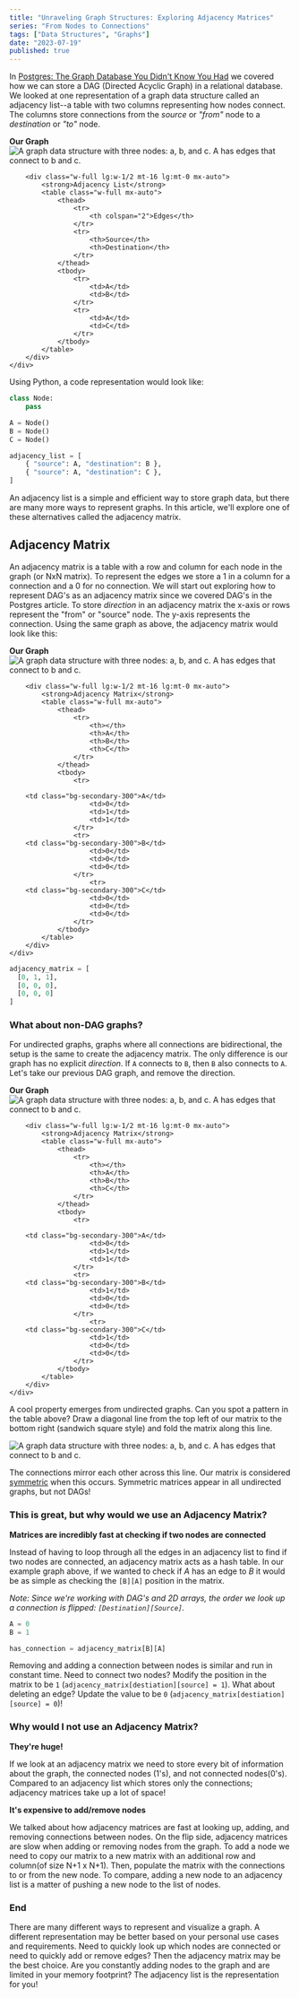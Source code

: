 ```yaml
---
title: "Unraveling Graph Structures: Exploring Adjacency Matrices"
series: "From Nodes to Connections"
tags: ["Data Structures", "Graphs"]
date: "2023-07-19"
published: true
---
```



In [Postgres: The Graph Database You Didn't Know You Had](/posts/postgres-is-a-graph-database) we covered how we can store a DAG (Directed Acyclic Graph) in a relational database.
We looked at one representation of a graph data structure called an adjacency list--a table with two columns representing how nodes connect.
The columns store connections from the <em>source</em> or <em>"from"</em> node to a <em>destination</em> or <em>"to"</em> node.

<div class="lg:mt-8" />

<section class="full-bleed">
    <div class="lg:flex justify-between gap-4 max-w-7xl mx-auto px-4">
        <div class="w-full lg:w-1/2 text-center">
            <strong>Our Graph</strong>
            <Image
              src={baseGraph}
              width={500}
              height={500}
              alt="A graph data structure with three nodes: a, b, and c. A has edges that connect to b and c."
              class="dark:invert mx-auto"
            />
        </div>

        <div class="w-full lg:w-1/2 mt-16 lg:mt-0 mx-auto">
            <strong>Adjacency List</strong>
            <table class="w-full mx-auto">
                <thead>
                    <tr>
                        <th colspan="2">Edges</th>
                    </tr>
                    <tr>
                        <th>Source</th>
                        <th>Destination</th>
                    </tr>
                </thead>
                <tbody>
                    <tr>
                        <td>A</td>
                        <td>B</td>
                    </tr>
                    <tr>
                        <td>A</td>
                        <td>C</td>
                    </tr>
                </tbody>
            </table>
        </div>
    </div>

</section>

Using Python, a code representation would look like:

```python
class Node:
    pass

A = Node()
B = Node()
C = Node()

adjacency_list = [
    { "source": A, "destination": B },
    { "source": A, "destination": C },
]
```

An adjacency list is a simple and efficient way to store graph data, but there are many more ways to represent graphs.
In this article, we'll explore one of these alternatives called the adjacency matrix.

## Adjacency Matrix

An adjacency matrix is a table with a row and column for each node in the graph (or NxN matrix).
To represent the edges we store a 1 in a column for a connection and a 0 for no connection.
We will start out exploring how to represent DAG's as an adjacency matrix since we covered DAG's in the Postgres article.
To store _direction_ in an adjacency matrix the x-axis or rows represent the "from" or "source" node.
The y-axis represents the connection.
Using the same graph as above, the adjacency matrix would look like this:

<div class="lg:mt-8" />
<section class="full-bleed">
    <div class="lg:flex justify-between gap-4 max-w-7xl mx-auto px-4">
        <div class="w-full lg:w-1/2 text-center">
            <strong>Our Graph</strong>
            <Image
              src={baseGraph}
              width={500}
              height={500}
              alt="A graph data structure with three nodes: a, b, and c. A has edges that connect to b and c."
              class="dark:invert mx-auto"
            />
        </div>

        <div class="w-full lg:w-1/2 mt-16 lg:mt-0 mx-auto">
            <strong>Adjacency Matrix</strong>
            <table class="w-full mx-auto">
                <thead>
                    <tr>
                        <th></th>
                        <th>A</th>
                        <th>B</th>
                        <th>C</th>
                    </tr>
                </thead>
                <tbody>
                    <tr>

        <td class="bg-secondary-300">A</td>
                        <td>0</td>
                        <td>1</td>
                        <td>1</td>
                    </tr>
                    <tr>
        <td class="bg-secondary-300">B</td>
                        <td>0</td>
                        <td>0</td>
                        <td>0</td>
                    </tr>
                        <tr>
        <td class="bg-secondary-300">C</td>
                        <td>0</td>
                        <td>0</td>
                        <td>0</td>
                    </tr>
                </tbody>
            </table>
        </div>
    </div>

</section>

```python
adjacency_matrix = [
  [0, 1, 1],
  [0, 0, 0],
  [0, 0, 0]
]
```

### What about non-DAG graphs?

For undirected graphs, graphs where all connections are bidirectional, the setup is the same to create the adjacency matrix.
The only difference is our graph has no explicit _direction_. If `A` connects to `B`, then `B` also connects to `A`.
Let's take our previous DAG graph, and remove the direction.

<div class="lg:mt-8" />
<section class="full-bleed">
    <div class="lg:flex justify-between gap-4 max-w-7xl mx-auto px-4">
        <div class="w-full lg:w-1/2 text-center">
            <strong>Our Graph</strong>
            <Image
              src={unidirect}
              width={500}
              height={500}
              alt="A graph data structure with three nodes: a, b, and c. A has edges that connect to b and c."
              class="dark:invert mx-auto"
            />
        </div>

        <div class="w-full lg:w-1/2 mt-16 lg:mt-0 mx-auto">
            <strong>Adjacency Matrix</strong>
            <table class="w-full mx-auto">
                <thead>
                    <tr>
                        <th></th>
                        <th>A</th>
                        <th>B</th>
                        <th>C</th>
                    </tr>
                </thead>
                <tbody>
                    <tr>

        <td class="bg-secondary-300">A</td>
                        <td>0</td>
                        <td>1</td>
                        <td>1</td>
                    </tr>
                    <tr>
        <td class="bg-secondary-300">B</td>
                        <td>1</td>
                        <td>0</td>
                        <td>0</td>
                    </tr>
                        <tr>
        <td class="bg-secondary-300">C</td>
                        <td>1</td>
                        <td>0</td>
                        <td>0</td>
                    </tr>
                </tbody>
            </table>
        </div>
    </div>

</section>

A cool property emerges from undirected graphs. Can you spot a pattern in the table above?
Draw a diagonal line from the top left of our matrix to the bottom right (sandwich square style) and fold the matrix along this line.

<div class="lg:mt-8" />
<section class="full-bleed">
  <div class="lg:flex justify-between gap-4 max-w-7xl mx-auto px-4">
    <Image
      src={table}
      width={500}
      height={500}
      alt="A graph data structure with three nodes: a, b, and c. A has edges that connect to b and c."
      class="dark:invert mx-auto"
    />
  </div>
</section>

The connections mirror each other across this line. Our matrix is considered [symmetric](https://en.wikipedia.org/wiki/Symmetric_matrix) when this occurs.
Symmetric matrices appear in all undirected graphs, but not DAGs!

### This is great, but why would we use an Adjacency Matrix?

**Matrices are incredibly fast at checking if two nodes are connected**

Instead of having to loop through all the edges in an adjacency list to find if two nodes are connected, an adjacency matrix acts
as a hash table. In our example graph above, if we wanted to check if _A_ has an edge to _B_ it would be as simple as checking the `[B][A]` position
in the matrix.

_Note: Since we're working with DAG's and 2D arrays, the order we look up a connection is flipped: `[Destination][Source]`._

```python
A = 0
B = 1

has_connection = adjacency_matrix[B][A]
```

Removing and adding a connection between nodes is similar and run in constant time.
Need to connect two nodes? Modify the position in the matrix to be `1` (`adjacency_matrix[destiation][source] = 1`).
What about deleting an edge? Update the value to be `0` (`adjacency_matrix[destiation][source] = 0`)!

### Why would I not use an Adjacency Matrix?

**They're huge!**

If we look at an adjacency matrix we need to store every bit of information about the graph, the connected nodes (1's), and not connected nodes(0's).
Compared to an adjacency list which stores only the connections; adjacency matrices take up a lot of space!

**It's expensive to add/remove nodes**

We talked about how adjacency matrices are fast at looking up, adding, and removing connections between nodes.
On the flip side, adjacency matrices are slow when adding or removing nodes from the graph.
To add a node we need to copy our matrix to a new matrix with an additional row and column(of size N+1 x N+1).
Then, populate the matrix with the connections to or from the new node.
To compare, adding a new node to an adjacency list is a matter of pushing a new node to the list of nodes.

### End

There are many different ways to represent and visualize a graph.
A different representation may be better based on your personal use cases and requirements.
Need to quickly look up which nodes are connected or need to quickly add or remove edges? Then the adjacency matrix may be the best choice.
Are you constantly adding nodes to the graph and are limited in your memory footprint? The adjacency list is the representation for you!
